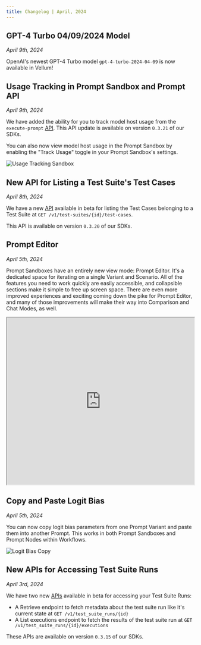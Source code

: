```yaml
---
title: Changelog | April, 2024
---
```


## GPT-4 Turbo 04/09/2024 Model

_April 9th, 2024_

OpenAI's newest GPT-4 Turbo model `gpt-4-turbo-2024-04-09` is now available in Vellum!

## Usage Tracking in Prompt Sandbox and Prompt API

_April 9th, 2024_

We have added the ability for you to track model host usage from the `execute-prompt` [API](/api-reference/api-reference/execute-prompt#request.body.expand_meta.usage). This API update is available on version `0.3.21` of our SDKs.

You can also now view model host usage in the Prompt Sandbox by enabling the "Track Usage" toggle in your Prompt Sandbox's settings.

![Usage Tracking Sandbox](https://storage.googleapis.com/vellum-public/help-docs/usage-tracking-sandbox.png)

## New API for Listing a Test Suite's Test Cases

_April 8th, 2024_

We have a new [API](/api-reference/api-reference/test-suites/list-test-suite-test-cases) available in beta for listing the Test Cases belonging to a Test Suite at `GET /v1/test-suites/{id}/test-cases`.

This API is available on version `0.3.20` of our SDKs.

## Prompt Editor

_April 5th, 2024_

Prompt Sandboxes have an entirely new view mode: Prompt Editor. It's a dedicated space for iterating on a single Variant and Scenario. All of the features you need to work quickly are easily accessible, and collapsible sections make it simple to free up screen space. There are even more improved experiences and exciting coming down the pike for Prompt Editor, and many of those improvements will make their way into Comparison and Chat Modes, as well.

<iframe
  src='https://www.loom.com/embed/352759341cd24bc0bfb58eee7b6d0d9c?sid=e596448c-9c0f-436c-bc66-3bbce9a522e7'
  width='100%'
  height='450px'
></iframe>

## Copy and Paste Logit Bias

_April 5th, 2024_

You can now copy logit bias parameters from one Prompt Variant and paste them into another Prompt. This works in both Prompt Sandboxes and Prompt Nodes within Workflows.

![Logit Bias Copy](https://storage.googleapis.com/vellum-public/help-docs/logit-bias-copy.png)

## New APIs for Accessing Test Suite Runs

_April 3rd, 2024_

We have two new [APIs](/api-reference/api-reference/test-suite-runs/retrieve) available in beta for accessing your Test Suite Runs:

- A Retrieve endpoint to fetch metadata about the test suite run like it's current state at `GET /v1/test_suite_runs/{id}`
- A List executions endpoint to fetch the results of the test suite run at `GET /v1/test_suite_runs/{id}/executions`

These APIs are available on version `0.3.15` of our SDKs.
